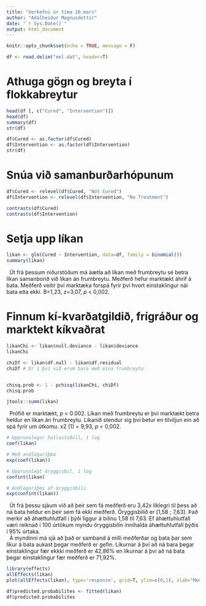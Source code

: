 ```yaml
---
title: "Verkefni úr tíma 20.mars"
author: "Adalheidur Magnusdottir"
date: "`r Sys.Date()`"
output: html_document
---
```


```r
knitr::opts_chunk$set(echo = TRUE, message = F)
```


```r
df <- read.delim("eel.dat", header=T)
```

# Athuga gögn og breyta í flokkabreytur

```r
head(df [, c("Cured", "Intervention")])
head(df)
summary(df)
str(df)

df$Cured <- as.factor(df$Cured)
df$Intervention <- as.factor(df$Intervention)
str(df)
```

# Snúa við samanburðarhópunum

```r
df$Cured <- relevel(df$Cured, "Not Cured")
df$Intervention <- relevel(df$Intervention, "No Treatment")

contrasts(df$Cured)
contrasts(df$Intervention)
```

# Setja upp líkan

```r
likan <- glm(Cured ~ Intervention, data=df, family = binomial())
summary(likan)
```
|   Út frá þessum niðurstöðum má áætla að líkan með frumbreytu sé betra líkan samanborið við líkan án frumbreytu. Meðferð hefur marktækt áhrif á bata. Meðferð veitir því marktæka forspá fyrir því hvort einstaklingur nái bata eða ekki. B=1,23, z=3,07, *p* < 0,002. 

# Finnum kí-kvarðatgildið, frígráður og marktekt kíkvaðrat

```r
likanChi <- likan$null.deviance - likan$deviance
likanChi

chiDf <- likan$df.null - likan$df.residual
chiDf # Er 1 því við erum bara með eina frumbreytu


chisq.prob <- 1 - pchisq(likanChi, chiDf)
chisq.prob

jtools::summ(likan)
```

|   Prófið er marktækt, *p* < 0.002. Líkan með frumbreytu er því marktækt betra heldur en líkan án frumbreytu. Líkanið stendur sig því betur en tilviljun ein að spá fyrir um útkomu. x2 (1) = 9,93, *p* < 0,002. 

```r
# Upprunalegur hallastuðull, í log
coef(likan)

# Með andlógariþma
exp(coef(likan))

# Upprunalegt öryggisbil, í log
confint(likan)

# Andlógariþmi af öryggisbili
exp(confint(likan))
```

|   Út frá þessu sjáum við að þeir sem fá meðferð eru 3,42x líklegri til þess að ná bata heldur en þeir sem fá ekki meðferð. Öryggisbilið er [1,58 ; 7,63]. Það merkir að áhættuhlutfall í þýði liggur á bilinu 1,58 til 7,63. Ef áhættuhlutfall væri reiknað í 100 úrtökum myndu öryggisbilin innihalda áhættuhlutfall þýðis í 95% úrtaka.  

|   Á myndinni má sjá að það er samband á milli meðferðar og bata þar sem líkur á bata aukast þegar meðferð er gefin. Líkurnar á því að ná bara þegar einstaklingur fær ekkki meðferð er 42,86% en líkurnar á því að ná bata þegar einstaklingur fær meðferð er 71,92%. 

```r
library(effects)
allEffects(likan)
plot(allEffects(likan), type='response', grid=T, ylim=c(0,1), xlab="Meðferð", ylab="Bati")
```

```r
df$predicted.probabilites <- fitted(likan)
df$predicted.probabilites
```




